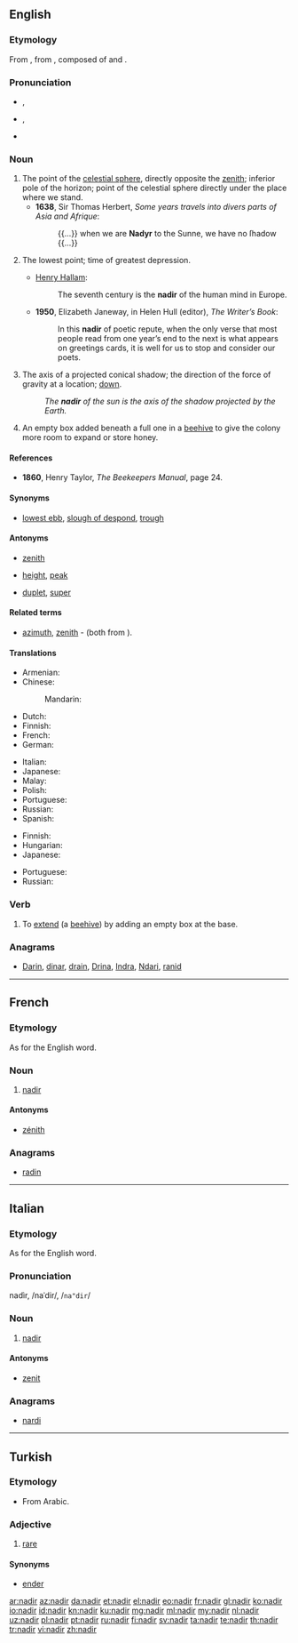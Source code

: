 {{also|Nadir}}
==English==
{{was wotd|2006|September|23}}
{{slim-wikipedia|Nadir (disambiguation)}}

===Etymology===
From {{etyl|ML.|en}} {{term|nadir|lang=la}}, from {{etyl|ar|en}} {{term|lang=ar|نَظِيرُ السَّمْت|tr=naẓīru as-samt}}, composed of {{term|lang=ar|سمت|السَمْتُ|tr=as-samt|the zenith}} and
{{term|lang=ar|نَظِير||tr=naẓīr|counterpart, corresponding to}}.

===Pronunciation===
* {{a|RP}} {{IPA|/ˈneɪdɪə(ɹ)/}}, {{X-SAMPA|/"neIdI@(r\)/}}
* {{a|US}} {{IPA|/ˈneɪdɪɹ/}}, {{X-SAMPA|/"neIdIr\/}}
* {{audio|en-us-nadir.ogg|Audio (US)}}

===Noun===
{{en-noun}}

# The point of the [[celestial sphere]], directly opposite the [[zenith]]; inferior pole of the horizon; point of the celestial sphere directly under the place where we stand.
#* '''1638''', Sir Thomas Herbert, ''Some years travels into divers parts of Asia and Afrique'':
#*: {{...}} when we are '''Nadyr''' to the Sunne, we have no ſhadow {{...}}
# {{context|figuratively|lang=en}} The lowest point; time of greatest depression.
#* {{rfdate}} [[w:Henry Hallam|Henry Hallam]]:
#*: The seventh century is the '''nadir''' of the human mind in Europe.
#* '''1950''', Elizabeth Janeway, in Helen Hull (editor), ''The Writer’s Book'':
#*: In this '''nadir''' of poetic repute, when the only verse that most people read from one year’s end to the next is what appears on greetings cards, it is well for us to stop and consider our poets.
# {{context|astronomy|lang=en}} The axis of a projected conical shadow; the direction of the force of gravity at a location; [[down]].
#: ''The '''nadir''' of the sun is the axis of the shadow projected by the Earth.''
# {{context|beekeeping|archaic|lang=en}} An empty box added beneath a full one in a [[beehive]] to give the colony more room to expand or store honey.

====References====
* '''1860''', Henry Taylor, ''The Beekeepers Manual'', page 24.

====Synonyms====
* {{sense|lowest point}} [[lowest ebb]], [[slough of despond]], [[trough]]

====Antonyms====
* {{sense|point of heavens opposite the zenith}} [[zenith]]
* {{sense|lowest point}} [[height]], [[peak]]
* {{sense|beekeeping}} [[duplet]], [[super]]

====Related terms====
* [[azimuth]], [[zenith]] - (both from {{term|سمت|السَمْتُ|tr=as-samt|lang=ar}}).

====Translations====
{{trans-top|point of the sky}}
* Armenian: {{t|hy|նադիր|tr=nadir}}
* Chinese:
*: Mandarin: {{t|cmn|天底|tr=tiāndǐ|sc=Hani}}
* Dutch: {{t+|nl|nadir|n}}
* Finnish: {{t+|fi|nadiiri}}
* French: {{t+|fr|nadir|m}}
* German: {{t+|de|Nadir|m}}
{{trans-mid}}
* Italian: {{t|it|nadir|m}}
* Japanese: {{t|ja|天底|tr=てんてい, tentei|sc=Jpan}}
* Malay: {{t|ms|nadir}}
* Polish: {{t+|pl|nadir|m}}
* Portuguese: {{t+|pt|nadir|m}}
* Russian: {{t+|ru|надир|m|tr=nadír}}
* Spanish: {{t|es|nadir|m}}
{{trans-bottom}}

{{trans-top|figuratively the lowest point}}
* Finnish: {{t+|fi|aallonpohja}}
* Hungarian: {{t+|hu|mélypont}}
* Japanese: {{t|ja|どん底|tr=どんぞこ, donzoko|sc=Jpan}}
{{trans-mid}}
* Portuguese: {{t+|pt|nadir|m}}
* Russian: {{t|ru|низший уровень|m|tr=nízšij úroven'|sc=Cyrl}}
{{trans-bottom}}

{{trans-top|axis of projected conical shadow}}
{{trans-mid}}
{{trans-bottom}}

===Verb===
{{en-verb}}

# {{context|transitive|beekeeping|lang=en}} To [[extend]] (a [[beehive]]) by adding an empty box at the base.

===Anagrams===
* [[Darin#English|Darin]], [[dinar#English|dinar]], [[drain#English|drain]], [[Drina#English|Drina]], [[Indra#English|Indra]], [[Ndari#English|Ndari]], [[ranid#English|ranid]]

----

==French==
{{wikipedia|lang=fr}}

===Etymology===
As for the English word.

===Noun===
{{fr-noun|m}}

# {{context|astronomy|lang=fr}} [[#English|nadir]]

====Antonyms====
* [[zénith]]

===Anagrams===
* [[radin#French|radin]]

----

==Italian==

===Etymology===
As for the English word.

===Pronunciation===
nadìr, /naˈdir/, /<tt>na"dir</tt>/

===Noun===
{{head|it|noun|g=m}}

# {{context|astronomy|lang=it}} [[#English|nadir]]

====Antonyms====
* [[zenit]]

===Anagrams===
* [[nardi#Italian|nardi]]

----

==Turkish==

===Etymology===
* From Arabic.

===Adjective===
{{tr-adj}}

# [[rare]]

====Synonyms====
* [[ender]]

[[ar:nadir]]
[[az:nadir]]
[[da:nadir]]
[[et:nadir]]
[[el:nadir]]
[[eo:nadir]]
[[fr:nadir]]
[[gl:nadir]]
[[ko:nadir]]
[[io:nadir]]
[[id:nadir]]
[[kn:nadir]]
[[ku:nadir]]
[[mg:nadir]]
[[ml:nadir]]
[[my:nadir]]
[[nl:nadir]]
[[uz:nadir]]
[[pl:nadir]]
[[pt:nadir]]
[[ru:nadir]]
[[fi:nadir]]
[[sv:nadir]]
[[ta:nadir]]
[[te:nadir]]
[[th:nadir]]
[[tr:nadir]]
[[vi:nadir]]
[[zh:nadir]]